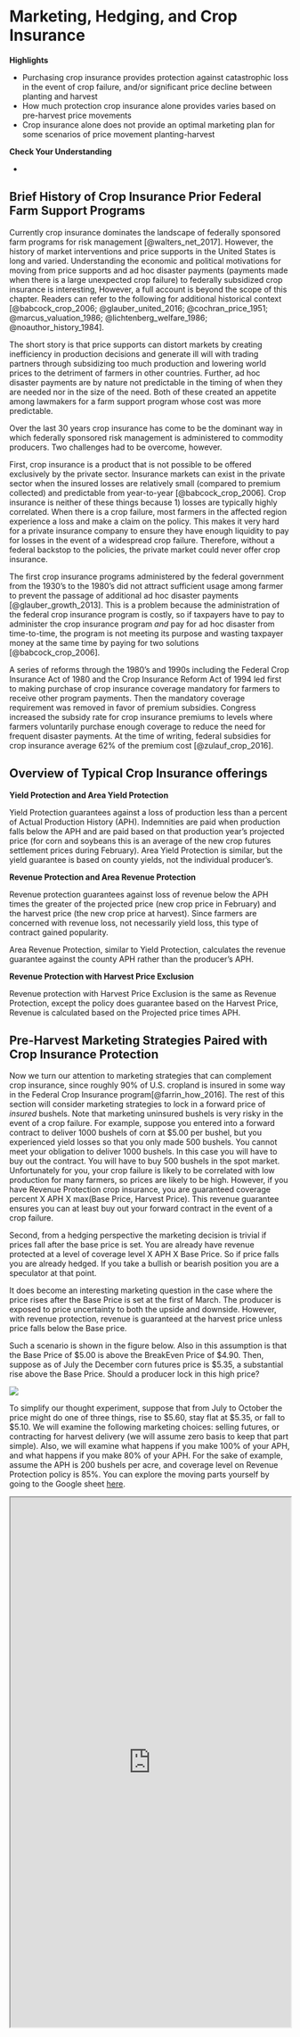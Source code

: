 # Marketing, Hedging, and Crop Insurance

**Highlights**

-   Purchasing crop insurance provides protection against catastrophic loss in the event of crop failure, and/or significant price decline between planting and harvest
-   How much protection crop insurance alone provides varies based on pre-harvest price movements
-   Crop insurance alone does not provide an optimal marketing plan for some scenarios of price movement planting-harvest

**Check Your Understanding**

-   

## Brief History of Crop Insurance Prior Federal Farm Support Programs

Currently crop insurance dominates the landscape of federally sponsored farm programs for risk management [@walters_net_2017]. However, the history of market interventions and price supports in the United States is long and varied. Understanding the economic and political motivations for moving from price supports and ad hoc disaster payments (payments made when there is a large unexpected crop failure) to federally subsidized crop insurance is interesting, However, a full account is beyond the scope of this chapter. Readers can refer to the following for additional historical context [@babcock_crop_2006; @glauber_united_2016; @cochran_price_1951; @marcus_valuation_1986; @lichtenberg_welfare_1986; @noauthor_history_1984].

The short story is that price supports can distort markets by creating inefficiency in production decisions and generate ill will with trading partners through subsidizing too much production and lowering world prices to the detriment of farmers in other countries. Further, ad hoc disaster payments are by nature not predictable in the timing of when they are needed nor in the size of the need. Both of these created an appetite among lawmakers for a farm support program whose cost was more predictable.

Over the last 30 years crop insurance has come to be the dominant way in which federally sponsored risk management is administered to commodity producers. Two challenges had to be overcome, however.

First, crop insurance is a product that is not possible to be offered exclusively by the private sector. Insurance markets can exist in the private sector when the insured losses are relatively small (compared to premium collected) and predictable from year-to-year [@babcock_crop_2006]. Crop insurance is neither of these things because 1) losses are typically highly correlated. When there is a crop failure, most farmers in the affected region experience a loss and make a claim on the policy. This makes it very hard for a private insurance company to ensure they have enough liquidity to pay for losses in the event of a widespread crop failure. Therefore, without a federal backstop to the policies, the private market could never offer crop insurance.

The first crop insurance programs administered by the federal government from the 1930's to the 1980's did not attract sufficient usage among farmer to prevent the passage of additional ad hoc disaster payments [@glauber_growth_2013]. This is a problem because the administration of the federal crop insurance program is costly, so if taxpayers have to pay to administer the crop insurance program *and* pay for ad hoc disaster from time-to-time, the program is not meeting its purpose and wasting taxpayer money at the same time by paying for two solutions [@babcock_crop_2006].

A series of reforms through the 1980's and 1990s including the Federal Crop Insurance Act of 1980 and the Crop Insurance Reform Act of 1994 led first to making purchase of crop insurance coverage mandatory for farmers to receive other program payments. Then the mandatory coverage requirement was removed in favor of premium subsidies. Congress increased the subsidy rate for crop insurance premiums to levels where farmers voluntarily purchase enough coverage to reduce the need for frequent disaster payments. At the time of writing, federal subsidies for crop insurance average 62% of the premium cost [@zulauf_crop_2016].

## Overview of Typical Crop Insurance offerings

**Yield Protection and Area Yield Protection**

Yield Protection guarantees against a loss of production less than a percent of Actual Production History (APH). Indemnities are paid when production falls below the APH and are paid based on that production year's projected price (for corn and soybeans this is an average of the new crop futures settlement prices during February). Area Yield Protection is similar, but the yield guarantee is based on county yields, not the individual producer's.

**Revenue Protection and Area Revenue Protection**

Revenue protection guarantees against loss of revenue below the APH times the greater of the projected price (new crop price in February) and the harvest price (the new crop price at harvest). Since farmers are concerned with revenue loss, not necessarily yield loss, this type of contract gained popularity.

Area Revenue Protection, similar to Yield Protection, calculates the revenue guarantee against the county APH rather than the producer's APH.

**Revenue Protection with Harvest Price Exclusion**

Revenue protection with Harvest Price Exclusion is the same as Revenue Protection, except the policy does guarantee based on the Harvest Price, Revenue is calculated based on the Projected price times APH.

## Pre-Harvest Marketing Strategies Paired with Crop Insurance Protection

Now we turn our attention to marketing strategies that can complement crop insurance, since roughly 90% of U.S. cropland is insured in some way in the Federal Crop Insurance program[@farrin_how_2016]. The rest of this section will consider marketing strategies to lock in a forward price of *insured* bushels. Note that marketing uninsured bushels is very risky in the event of a crop failure. For example, suppose you entered into a forward contract to deliver 1000 bushels of corn at \$5.00 per bushel, but you experienced yield losses so that you only made 500 bushels. You cannot meet your obligation to deliver 1000 bushels. In this case you will have to buy out the contract. You will have to buy 500 bushels in the spot market. Unfortunately for you, your crop failure is likely to be correlated with low production for many farmers, so prices are likely to be high. However, if you have Revenue Protection crop insurance, you are guaranteed coverage percent X APH X max(Base Price, Harvest Price). This revenue guarantee ensures you can at least buy out your forward contract in the event of a crop failure.

Second, from a hedging perspective the marketing decision is trivial if prices fall after the base price is set. You are already have revenue protected at a level of coverage level X APH X Base Price. So if price falls you are already hedged. If you take a bullish or bearish position you are a speculator at that point.

It does become an interesting marketing question in the case where the price rises after the Base Price is set at the first of March. The producer is exposed to price uncertainty to both the upside and downside. However, with revenue protection, revenue is guaranteed at the harvest price unless price falls below the Base price.

Such a scenario is shown in the figure below. Also in this assumption is that the Base Price of \$5.00 is above the BreakEven Price of \$4.90. Then, suppose as of July the December corn futures price is \$5.35, a substantial rise above the Base Price. Should a producer lock in this high price?

![](assets/cropins_ex.png)

To simplify our thought experiment, suppose that from July to October the price might do one of three things, rise to \$5.60, stay flat at \$5.35, or fall to \$5.10. We will examine the following marketing choices: selling futures, or contracting for harvest delivery (we will assume zero basis to keep that part simple). Also, we will examine what happens if you make 100% of your APH, and what happens if you make 80% of your APH. For the sake of example, assume the APH is 200 bushels per acre, and coverage level on Revenue Protection policy is 85%. You can explore the moving parts yourself by going to the Google sheet [here](https://docs.google.com/spreadsheets/d/1rbne8odUljxIuIYP3IRiWyzaQDs83-mjOkuaaDWxb3w/edit?usp=sharing).

<iframe src="https://docs.google.com/spreadsheets/d/1rbne8odUljxIuIYP3IRiWyzaQDs83-mjOkuaaDWxb3w/edit?usp=sharing" title="Marketing with Revenue Protection" width="100%" height="950">

</iframe>
